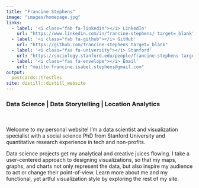 ```yaml
---
title: "Francine Stephens"
image: "images/homepage.jpg"
links:
  - label: '<i class="fab fa-linkedin"></i> LinkedIn'
    url: "https://www.linkedin.com/in/francine-stephens/ target=_blank"
  - label: '<i class="fab fa-github"></i> GitHub'
    url: "https://github.com/francine-stephens target=_blank"
  - label: '<i class="fas fa-university"></i> Stanford'
    url: "https://sociology.stanford.edu/people/francine-stephens target=_blank"    
  - label: '<i class="fas fa-envelope"></i> Email'
    url: "mailto:francine.isabel.stephens@gmail.com"
output:
  postcards::trestles
site: distill::distill_website
---
```

<!-- Google tag (gtag.js) -->
<script async src="https://www.googletagmanager.com/gtag/js?id=G-Z5FMF0LVZS"></script>
<script>
  window.dataLayer = window.dataLayer || [];
  function gtag(){dataLayer.push(arguments);}
  gtag('js', new Date());

  gtag('config', 'G-Z5FMF0LVZS');
</script>

### Data Science | Data Storytelling | Location Analytics

<br></br>
Welcome to my personal website! I'm a data scientist and visualization specialist with a social science PhD from Stanford University and quantitative research experience in tech and non-profits.

Data science projects get my analytical and creative juices flowing. I take a user-centered approach to designing visualizations, so that my maps, graphs, and charts not only represent the data, but also inspire my audience to act or change their point-of-view. Learn more about me and my functional, yet artful visualization style by exploring the rest of my site.

